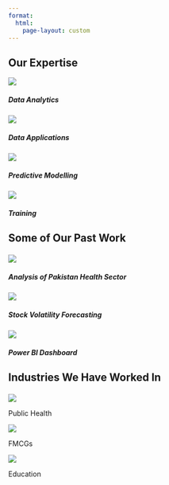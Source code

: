 ```yaml
---
format:
  html:
    page-layout: custom
---
```


```{=html}
<!--
::: {#captions}
Data
:::

::: {#captions}

Insights

:::

::: {#captions}

Impact

:::
-->
```
<h2>

Our Expertise
</h2>

::: grid
::: g-col-6





<img src="icons/3.png" class="card-img-top"/>

<h5 class="card-title">Data Analytics</h5>


:::


::: g-col-6


<img src="icons/1.png" class="card-img-top"/>

<h5 class="card-title">

Data Applications

</h5>
:::


::: g-col-6


<img src="icons/4.png" class="card-img-top"/>

<h5 class="card-title">

Predictive Modelling

</h5>
:::


::: g-col-6


<img src="icons/2.png" class="card-img-top"/>

<h5 class="card-title">

Training

</h5>
:::
:::


<h2>

Some of Our Past Work

</h2>

::: grid
::: g-col-4
::: card

<img src="1.png" class="card-img-top"/>

<h5 class="card-title">Analysis of Pakistan Health Sector</h5>

:::
:::

::: g-col-4
::: card

<img src="2.png" class="card-img-top"/>

<h5 class="card-title">

Stock Volatility Forecasting

</h5>
:::
:::

::: g-col-4
::: card

<img src="3.png" class="card-img-top"/>

<h5 class="card-title">

Power BI Dashboard

</h5>
:::
:::
:::

<h2>

Industries We Have Worked In

</h2>

::: grid
::: g-col-4
<img src="icons/5.png"/>

Public Health
:::

::: g-col-4
<img src="icons/6.png"/>

FMCGs
:::

::: g-col-4
<img src="icons/7.png"/>

Education
:::
:::
